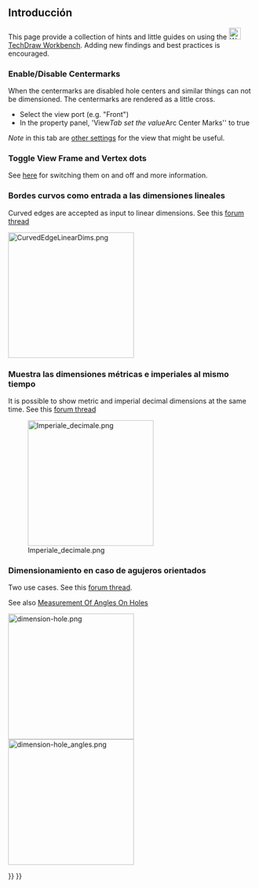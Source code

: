<languages/>

{{TutorialInfo/es
|Topic=How To's and Misc Info 
|Level=all
|Time=n/a
|Author=n/a
|FCVersion=0.19
}}

<span id="Introduction"></span>
== Introducción ==

<div lang="en" dir="ltr" class="mw-content-ltr">
This page provide a collection of hints and little guides on using the 
[[Image:Workbench_TechDraw.svg|24px|link=TechDraw_Workbench]] [[TechDraw Workbench]]. Adding new findings and best practices is encouraged.
</div>

<div lang="en" dir="ltr" class="mw-content-ltr">
=== Enable/Disable Centermarks===
When the centermarks are disabled hole centers and similar things can not be dimensioned. The centermarks are rendered as a little cross.
</div>

<div lang="en" dir="ltr" class="mw-content-ltr">
* Select the view port (e.g. "Front")
* In the property panel, 'View'' Tab set the value ''Arc Center Marks'' to true
</div>

<div lang="en" dir="ltr" class="mw-content-ltr">
''Note'' in this tab are [[TechDraw View#Properties|other settings]] for the view that might be useful.
</div>

<div lang="en" dir="ltr" class="mw-content-ltr">
=== Toggle View Frame and Vertex dots ===
See [[TechDraw ToggleFrame|here]] for switching them on and off and more information.
</div> 

<span id="Curved_edges_as_input_to_linear_dimensions"></span>
===Bordes curvos como entrada a las dimensiones lineales===

<div lang="en" dir="ltr" class="mw-content-ltr">
Curved edges are accepted as input to linear dimensions. See this [https://forum.freecad.org/viewtopic.php?f=35&t=49719&start=30 forum thread]
</div>

[[Image:CurvedEdgeLinearDims.png|256px]]
<span id="Show_metric_and_imperial_dimensions_at_the_same_time"></span>
===Muestra las dimensiones métricas e imperiales al mismo tiempo===

<div lang="en" dir="ltr" class="mw-content-ltr">
It is possible to show metric and imperial decimal dimensions at the same time. See this [https://forum.freecad.org/viewtopic.php?f=35&t=49711 forum thread]
</div>

[[Image:Imperiale decimale.png|256px]]

<span id="Dimensioning_in_case_of_oriented_holes"></span>
===Dimensionamiento en caso de agujeros orientados===

<div lang="en" dir="ltr" class="mw-content-ltr">
Two use cases. See this [https://forum.freecad.org/viewtopic.php?f=35&t=49976 forum thread].
</div> 

<div lang="en" dir="ltr" class="mw-content-ltr">
See also [[Measurement_Of_Angles_On_Holes|Measurement Of Angles On Holes]]
</div>

[[Image:dimension-hole.png|256px]]
[[Image:dimension-hole_angles.png|256px]]



{{TechDraw Tools navi{{#translation:}}}}
{{Userdocnavi{{#translation:}}}}